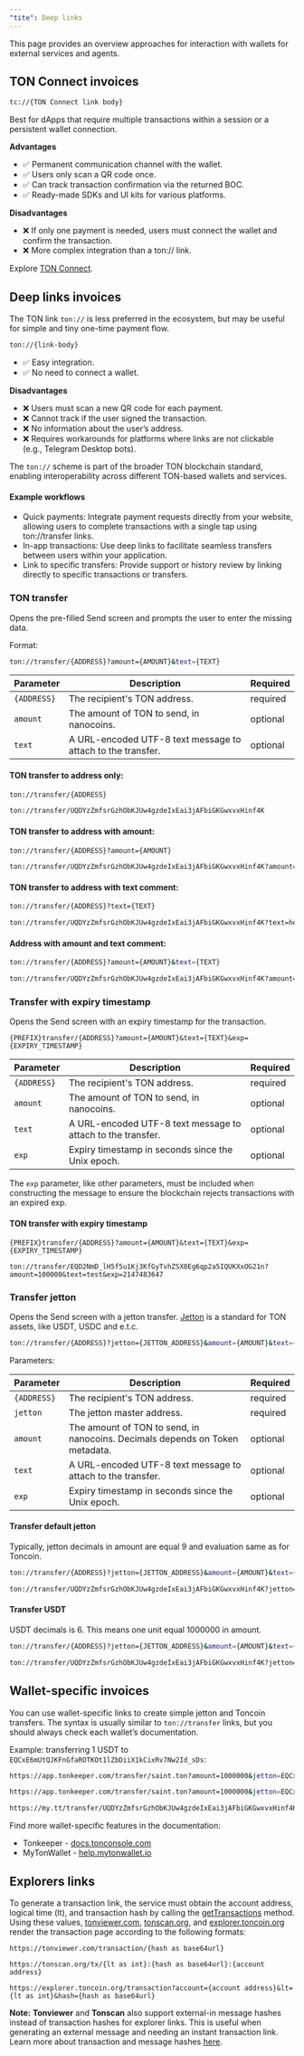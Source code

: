 ```yaml
---
"tite": Deep links
---
```


This page provides an overview approaches for interaction with wallets for external services and agents.

## TON Connect invoices

```bash
tc://{TON Connect link body}
```

Best for dApps that require multiple transactions within a session or a persistent wallet connection.

**Advantages**

- ✅ Permanent communication channel with the wallet.
- ✅ Users only scan a QR code once.
- ✅ Can track transaction confirmation via the returned BOC.
- ✅ Ready-made SDKs and UI kits for various platforms.

**Disadvantages**

- ❌ If only one payment is needed, users must connect the wallet and confirm the transaction.
- ❌ More complex integration than a ton:// link.

Explore [TON Connect](/ecosystem/ton-connect/index).

## Deep links invoices

<Warning>

The TON link `ton://` is less preferred in the ecosystem, but may be useful for simple and tiny one-time payment flow.

</Warning>

```bash
ton://{link-body}
```

- ✅ Easy integration.
- ✅ No need to connect a wallet.

**Disadvantages**

- ❌ Users must scan a new QR code for each payment.
- ❌ Cannot track if the user signed the transaction.
- ❌ No information about the user’s address.
- ❌ Requires workarounds for platforms where links are not clickable (e.g., Telegram Desktop bots).

The `ton://` scheme is part of the broader TON blockchain standard, enabling interoperability across different TON-based wallets and services.

#### Example workflows
- Quick payments: Integrate payment requests directly from your website, allowing users to complete transactions with a single tap using ton://transfer links.
- In-app transactions: Use deep links to facilitate seamless transfers between users within your application.
- Link to specific transfers: Provide support or history review by linking directly to specific transactions or transfers.


### TON transfer

Opens the pre-filled Send screen and prompts the user to enter the missing data.

Format:

```bash Transfer scheme
ton://transfer/{ADDRESS}?amount={AMOUNT}&text={TEXT}
```

| Parameter   | Description                                                 | Required     |
|-------------|-------------------------------------------------------------|--------------|
| `{ADDRESS}` | The recipient's TON address.                                | required     |
| `amount`    | The amount of TON to send, in nanocoins.                    | optional     |
| `text`      | A URL-encoded UTF-8 text message to attach to the transfer. | optional     |


#### TON transfer to address only:

```bash scheme
ton://transfer/{ADDRESS}
```

```bash example
ton://transfer/UQDYzZmfsrGzhObKJUw4gzdeIxEai3jAFbiGKGwxvxHinf4K
```

#### TON transfer to address with amount:

```bash scheme
ton://transfer/{ADDRESS}?amount={AMOUNT}
```

```bash example
ton://transfer/UQDYzZmfsrGzhObKJUw4gzdeIxEai3jAFbiGKGwxvxHinf4K?amount=5000000

```

#### TON transfer to address with text comment:

```bash scheme
ton://transfer/{ADDRESS}?text={TEXT}
```

```bash example
ton://transfer/UQDYzZmfsrGzhObKJUw4gzdeIxEai3jAFbiGKGwxvxHinf4K?text=hello
```

#### Address with amount and text comment:


```bash scheme
ton://transfer/{ADDRESS}?amount={AMOUNT}&text={TEXT}
```

```bash example
ton://transfer/UQDYzZmfsrGzhObKJUw4gzdeIxEai3jAFbiGKGwxvxHinf4K?amount=5000000&text=hello
```

### Transfer with expiry timestamp

Opens the Send screen with an expiry timestamp for the transaction.

```basch Scheme with timestamp
{PREFIX}transfer/{ADDRESS}?amount={AMOUNT}&text={TEXT}&exp={EXPIRY_TIMESTAMP}
```

| Parameter   | Description                                                 | Required  |
|-------------|-------------------------------------------------------------|-----------|
| `{ADDRESS}` | The recipient's TON address.                                | required  |
| `amount`    | The amount of TON to send, in nanocoins.                    | optional  |
| `text`      | A URL-encoded UTF-8 text message to attach to the transfer. | optional  |
| `exp`       | Expiry timestamp in seconds since the Unix epoch.           | optional  |

The `exp` parameter, like other parameters, must be included when constructing the message to ensure the blockchain rejects transactions with an expired exp.

#### TON transfer with expiry timestamp

```basch scheme tranfser with expiry
{PREFIX}transfer/{ADDRESS}?amount={AMOUNT}&text={TEXT}&exp={EXPIRY_TIMESTAMP}
```

```basch example transfer with expiry
ton://transfer/EQD2NmD_lH5f5u1Kj3KfGyTvhZSX0Eg6qp2a5IQUKXxOG21n?amount=100000&text=test&exp=2147483647
```

### Transfer jetton

Opens the Send screen with a jetton transfer. [Jetton](/standard/tokens/jettons/overview) is a standard for TON assets, like USDT, USDC and e.t.c.

```bash Scheme
ton://transfer/{ADDRESS}?jetton={JETTON_ADDRESS}&amount={AMOUNT}&text={TEXT}
```
Parameters:

| Parameter   | Description                                                                  | Required   |
|-------------|------------------------------------------------------------------------------|------------|
| `{ADDRESS}` | The recipient's TON address.                                                 | required   |
| `jetton`    | The jetton master address.                                                   | required   |
| `amount`    | The amount of TON to send, in nanocoins. Decimals depends on Token metadata. | optional   |
| `text`      | A URL-encoded UTF-8 text message to attach to the transfer.                  | optional   |
| `exp`       | Expiry timestamp in seconds since the Unix epoch.                            | optional   |


#### Transfer default jetton

Typically, jetton decimals in amount are equal 9 and evaluation same as for Toncoin.

```bash scheme
ton://transfer/{ADDRESS}?jetton={JETTON_ADDRESS}&amount={AMOUNT}&text={TEXT}
```

```bash example transfer 0.005 DUST
ton://transfer/UQDYzZmfsrGzhObKJUw4gzdeIxEai3jAFbiGKGwxvxHinf4K?jetton=EQBlqsm144Dq6SjbPI4jjZvA1hqTIP3CvHovbIfW_t-SCALE&amount=5000000&text=hello
```


#### Transfer USDT

USDT decimals is 6. This means one unit equal 1000000 in amount.

```bash scheme
ton://transfer/{ADDRESS}?jetton={JETTON_ADDRESS}&amount={AMOUNT}&text={TEXT}
```

```bash example transfer 0.005 USDT
ton://transfer/UQDYzZmfsrGzhObKJUw4gzdeIxEai3jAFbiGKGwxvxHinf4K?jetton=EQCxE6mUtQJKFnGfaROTKOt1lZbDiiX1kCixRv7Nw2Id_sDs&amount=5000&text=hello
```


## Wallet-specific invoices

You can use wallet-specific links to create simple jetton and Toncoin transfers. The syntax is usually similar to `ton://transfer` links, but you should always check each wallet’s documentation.

Example: transferring 1 USDT to `EQCxE6mUtQJKFnGfaROTKOt1lZbDiiX1kCixRv7Nw2Id_sDs`:

```bash Tonkeeper mobile link
https://app.tonkeeper.com/transfer/saint.ton?amount=1000000&jetton=EQCxE6mUtQJKFnGfaROTKOt1lZbDiiX1kCixRv7Nw2Id_sDs
```

```bash Tonkeeper web link
https://app.tonkeeper.com/transfer/saint.ton?amount=1000000&jetton=EQCxE6mUtQJKFnGfaROTKOt1lZbDiiX1kCixRv7Nw2Id_sDs
```

```bash MyTonWallet
https://my.tt/transfer/UQDYzZmfsrGzhObKJUw4gzdeIxEai3jAFbiGKGwxvxHinf4K?amount=1000000&jetton=EQCxE6mUtQJKFnGfaROTKOt1lZbDiiX1kCixRv7Nw2Id_sDs
```

Find more wallet-specific features in the documentation:

- Tonkeeper - [docs.tonconsole.com](https://docs.tonconsole.com/tonkeeper/deep-linking)
- MyTonWallet - [help.mytonwallet.io](https://help.mytonwallet.io/intro/key-features/deeplinks-in-mytonwallet)


## Explorers links

To generate a transaction link, the service must obtain the account address, logical time (lt), and transaction hash by calling the [getTransactions](https://toncenter.com/api/v2/#/transactions/get_transactions_getTransactions_get) method. Using these values, [tonviewer.com](https://tonviewer.com), [tonscan.org](https://tonscan.org), and [explorer.toncoin.org](https://explorer.toncoin.org/) render the transaction page according to the following formats:

`https://tonviewer.com/transaction/{hash as base64url}`

`https://tonscan.org/tx/{lt as int}:{hash as base64url}:{account address}`

`https://explorer.toncoin.org/transaction?account={account address}&lt={lt as int}&hash={hash as base64url}`

**Note:** **Tonviewer** and **Tonscan** also support external-in message hashes instead of transaction hashes for explorer links. This is useful when generating an external message and needing an instant transaction link. Learn more about transaction and message hashes [here](/v3/guidelines/dapps/cookbook#how-to-find-transaction-or-message-hash).

